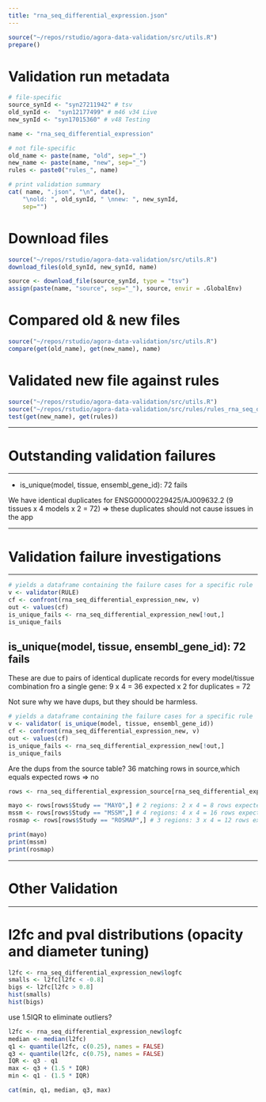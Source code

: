 ```yaml
---
title: "rna_seq_differential_expression.json"
---
```


```r
source("~/repos/rstudio/agora-data-validation/src/utils.R")
prepare()
```

# Validation run metadata
```r
# file-specific
source_synId <- "syn27211942" # tsv
old_synId <-  "syn12177499" # m46 v34 Live 
new_synId <- "syn17015360" # v48 Testing

name <- "rna_seq_differential_expression"

# not file-specific
old_name <- paste(name, "old", sep="_")
new_name <- paste(name, "new", sep="_")
rules <- paste0("rules_", name)

# print validation summary
cat( name, ".json", "\n", date(),
    "\nold: ", old_synId, " \nnew: ", new_synId,
    sep="")
```

# Download files
```r
source("~/repos/rstudio/agora-data-validation/src/utils.R")
download_files(old_synId, new_synId, name)
```

```r
source <- download_file(source_synId, type = "tsv") 
assign(paste(name, "source", sep="_"), source, envir = .GlobalEnv)
```

# Compared old & new files
```r
source("~/repos/rstudio/agora-data-validation/src/utils.R")
compare(get(old_name), get(new_name), name)
```

# Validated new file against rules
```r
source("~/repos/rstudio/agora-data-validation/src/utils.R")
source("~/repos/rstudio/agora-data-validation/src/rules/rules_rna_seq_differential_expression.R")
test(get(new_name), get(rules))
```

***
# Outstanding validation failures
***

* is_unique(model, tissue, ensembl_gene_id): 72 fails 

We have identical duplicates for ENSG00000229425/AJ009632.2 (9 tissues x 4 models x 2 = 72)
=> these duplicates should not cause issues in the app

***
# Validation failure investigations
***

```r
# yields a dataframe containing the failure cases for a specific rule
v <- validator(RULE)
cf <- confront(rna_seq_differential_expression_new, v)
out <- values(cf)
is_unique_fails <- rna_seq_differential_expression_new[!out,]
is_unique_fails
```


## is_unique(model, tissue, ensembl_gene_id): 72 fails

These are due to pairs of identical duplicate records for every model/tissue combination fro a single gene: 
9 x 4 = 36 expected x 2 for duplicates = 72

Not sure why we have dups, but they should be harmless.


```r
# yields a dataframe containing the failure cases for a specific rule
v <- validator(	is_unique(model, tissue, ensembl_gene_id))
cf <- confront(rna_seq_differential_expression_new, v)
out <- values(cf)
is_unique_fails <- rna_seq_differential_expression_new[!out,]
is_unique_fails
```

Are the dups from the source table?
36 matching rows in source,which equals expected rows
=> no

```r
rows <- rna_seq_differential_expression_source[rna_seq_differential_expression_source$ensembl_gene_id == 'ENSG00000229425',]

mayo <- rows[rows$Study == "MAYO",] # 2 regions: 2 x 4 = 8 rows expected in source
mssm <- rows[rows$Study == "MSSM",] # 4 regions: 4 x 4 = 16 rows expected in source
rosmap <- rows[rows$Study == "ROSMAP",] # 3 regions: 3 x 4 = 12 rows expected in source

print(mayo)
print(mssm)
print(rosmap)
```


***
# Other Validation
***


# l2fc and pval distributions (opacity and diameter tuning)

```r
l2fc <- rna_seq_differential_expression_new$logfc
smalls <- l2fc[l2fc < -0.8]
bigs <- l2fc[l2fc > 0.8]
hist(smalls)
hist(bigs)
```


use 1.5IQR to eliminate outliers?
```r
l2fc <- rna_seq_differential_expression_new$logfc
median <- median(l2fc)
q1 <- quantile(l2fc, c(0.25), names = FALSE)
q3 <- quantile(l2fc, c(0.75), names = FALSE)
IQR <- q3 - q1
max <- q3 + (1.5 * IQR)
min <- q1 - (1.5 * IQR)

cat(min, q1, median, q3, max)

```